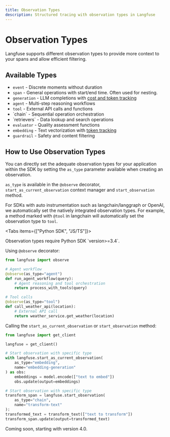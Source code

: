 ```yaml
---
title: Observation Types
description: Structured tracing with observation types in Langfuse
---
```


# Observation Types

Langfuse supports different observation types to provide more context to your spans and allow efficient filtering.


## Available Types

- <CircleDot size={16} className="text-muted-green inline mr-1" /> `event` - Discrete moments without duration
- <MoveHorizontal size={16} className="text-muted-blue inline mr-1" /> `span` - General operations with start/end time. Often used for nesting.
- <Fan size={16} className="text-muted-magenta inline mr-1" /> `generation` - LLM completions with [cost and token tracking](/docs/observability/features/token-and-cost-tracking)
- <Bot size={16} className="text-purple-600 inline mr-1" /> `agent` - Multi-step reasoning workflows
- <Wrench size={16} className="text-orange-600 inline mr-1" /> `tool` - External API calls and functions
- <Link size={16} className="text-indigo-600 inline mr-1" /> `chain` - Sequential operation orchestration
- <Search size={16} className="text-teal-600 inline mr-1" /> `retrievers` - Data lookup and search operations
- <WandSparkles size={16} className="text-pink-600 inline mr-1" /> `evaluator` - Quality assessment functions
- <Layers3 size={16} className="text-amber-600 inline mr-1" /> `embedding` - Text vectorization with [token tracking](/docs/observability/features/token-and-cost-tracking)
- <ShieldCheck size={16} className="text-red-600 inline mr-1" /> `guardrail` - Safety and content filtering

## How to Use Observation Types

You can directly set the adequate observation types for your application within the SDK by setting the `as_type` parameter available when creating an observation.

`as_type` is available in the `@observe` decorator, `start_as_current_observation` context manager and `start_observation` method.

For SDKs with auto instrumentation such as langchain/langgraph or OpenAI, we automatically set the natively integrated observation types. For example, a method marked with `@tool` in langchain will automatically set the observation type to `tool`.

<Tabs items={["Python SDK", "JS/TS"]}>
<Tab>

<Callout type="info">
Observation types require Python SDK `version>=3.4`.
</Callout>

Using `@observe` decorator:

```python
from langfuse import observe

# Agent workflow
@observe(as_type="agent")
def run_agent_workflow(query):
    # Agent reasoning and tool orchestration
    return process_with_tools(query)

# Tool calls
@observe(as_type="tool")
def call_weather_api(location):
    # External API call
    return weather_service.get_weather(location)
```

Calling the `start_as_current_observation` or `start_observation` method:

```python
from langfuse import get_client

langfuse = get_client()

# Start observation with specific type
with langfuse.start_as_current_observation(
    as_type="embedding",
    name="embedding-generation"
) as obs:
    embeddings = model.encode(["text to embed"])
    obs.update(output=embeddings)

# Start observation with specific type
transform_span = langfuse.start_observation(
    as_type="chain",
    name="transform-text"
):
transformed_text = transform_text(["text to transform"])
transform_span.update(output=transformed_text)
```

</Tab>
<Tab>

Coming soon, starting with version 4.0.

</Tab>
</Tabs>
